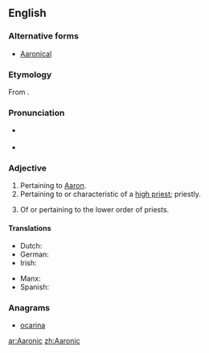 ==English==

===Alternative forms===
* [[Aaronical]]

===Etymology===
From {{suffix|Aaron|ic|lang=en}}.

===Pronunciation===
* {{a|RP}} {{IPA|/æɹˈɒn.ɪk/|/ɛːˈrɒn.ɪk/|lang=en}}
* {{a|GenAm}} {{IPA|/æɹˈɑn.ɪk/|/ɛˈrɑn.ɪk/|lang=en}}

===Adjective===
{{en-adj}}

# Pertaining to [[Aaron]]. {{defdate|First attested in the mid 17<sup>th</sup> century.}}
# Pertaining to or characteristic of a [[high priest]]; priestly. {{defdate|First attested in the mid 17<sup>th</sup> century.}}
# {{context|Mormonism|lang=en}} Of or pertaining to the lower order of priests. {{defdate|First attested in the early 19<sup>th</sup> century.}}

====Translations====
{{trans-top|pertaining to Aaron}}
* Dutch: {{t|nl|aäronitisch}}
* German: {{t|de|aaronitisch}}
* Irish: {{t|ga|Árónach}}
{{trans-mid}}
* Manx: {{t|gv|Aaronagh}}
* Spanish: {{t+|es|aarónico}}
{{trans-bottom}}

===Anagrams===
* [[ocarina#English|ocarina]]

[[ar:Aaronic]]
[[zh:Aaronic]]